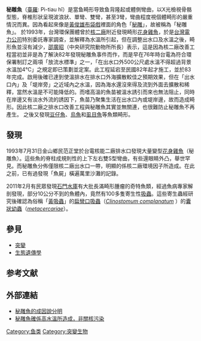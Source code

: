 '''秘雕魚'''（[[臺羅|臺羅]]: Pì-tiau hî）是當鱼畸形导致鱼背隆起或體側彎曲，以X光檢視骨骼型態，脊椎形狀呈現波浪狀、單彎、雙彎，甚至3彎，彎曲程度視個體畸形的嚴重情況而異。因為看起來像是[[黃俊雄布袋戲|黃俊雄布袋戲]]裡面的角色「[[秘雕|秘雕]]」，故被稱為「秘雕魚」。
於1993年，台灣環保團體曾於[[第二核能發電廠|核二廠]]附近發現畸形[[花身雞魚|花身雞魚]]，於是[[台灣電力公司|台灣電力公司]]特別委託專家調查，並解釋為水溫所引起，但在調整出水口及水溫之後，畸形魚並沒有減少，[[邵廣昭|邵廣昭]]（中央研究院動物所所長）表示，這是因為核二廠改善工程當初並非是為了解決82年發現秘雕魚事件而作，而是早在76年時台電為符合環保署制訂之兩項「放流水標準」之一，「在出水口外500公尺處水溫不得超過背景水溫加4℃」之規定即已策劃並定案。此工程延宕至民國82年起才施工，並於83年完成。啟用後確已達到使溫排水在排水口外海擴散較佳之預期效果，但在「出水口內」及「堤岸旁」之近域內之水溫，因為海水還沒來得及流到外面去擴散和稀釋，當然水溫是不可能降低的。而嗜高溫的魚苗被溫水誘引而來也無法阻止，同時在岸邊又有淡水外流的誘因下，魚苗乃聚集生活在出水口內或堤岸邊，故而造成畸形。因此核二廠之排水口改善工程與秘雕魚其實並無關連，也很難防止秘雕魚不再產生。
之後又發現[[豆仔魚|豆仔魚]]、[[烏魚|烏魚]]和[[虱目魚|虱目魚]]等魚類畸形{{R|一}}。

==發現==

1993年7月31日金山鄉民范正堂於台電核能二廠排水口發現大量變型[[花身雞魚|花身雞魚]]（秘雕魚）。這些魚的脊柱成規則性的上下左右雙S型彎曲，有些還眼睛外凸，舉世罕見。而秘雕魚分佈僅限核二廠出水口一帶，明顯的係核二廠環境因子所造成。在此之前，已有過發現「魚屍」橫遍萬里沙灘的記錄。

2011年2月有民眾發現[[石門水庫_(臺灣)|石門水庫]]有大批長滿畸形腫瘤的奇特魚類，經過魚病專家解剖發現，部分10公分不到的魚體內，竟然有100多隻寄生性[[吸蟲|吸蟲]]{{R|一}}。這些寄生蟲經研究後確認為俗稱「[[黃吸蟲|黃吸蟲]]」的[[扁彎口吸蟲|扁彎口吸蟲]]（''[[Clinostomum_complanatum|Clinostomum complanatum]]'' {{small|Yamashita, 1938}}）的[[囊狀幼蟲|囊狀幼蟲]]（''[[metacercariae|metacercariae]]''）{{R|施秀惠}}。

==參見==
*[[突變|突變]]
*[[生態遺傳學|生態遺傳學]]

==参考文献==
{{reflist |refs=
<ref name="一">{{cite journal 
 | language = zh-tw
 | author = 溫惠敏 | url = 
 | title = 石門水庫活魚3吃 陷危機
 | journal = 台灣壹週刊 | issue = 506 | pages = 69| date =2011-02-03 | accessdate =2011-03-19}}</ref>
<ref name="施秀惠">{{cite journal
 |url=http://scitechreports.blogspot.hk/2015/03/blog-post_10.html?m=1
 |title=靜水流淺－大漢溪溪魚腫瘤事件解謎
 |author=[[施秀惠|施秀惠]]
 |journal=[[科學月刊|科學月刊]]
 |year=2015
 |access-date=2018-01-31
 |language=zh-hant
 |archive-date=2018-02-01
 |archive-url=https://web.archive.org/web/20180201020234/http://scitechreports.blogspot.hk/2015/03/blog-post_10.html?m=1
 |dead-url=no
 }}</ref>
}}

==外部連結==
*[https://web.archive.org/web/20090611192053/http://vm.nthu.edu.tw/science/shows/t-fish/index.html 秘雕魚的成因說分明]
*[http://e-info.org.tw/against/2000/against-00113001.htm 秘雕魚確係高水溫所造成，非關核污染] {{Wayback|url=http://e-info.org.tw/against/2000/against-00113001.htm |date=20140311111827 }}

[[Category:鱼类|Category:鱼类]]
[[Category:突變生物|Category:突變生物]]